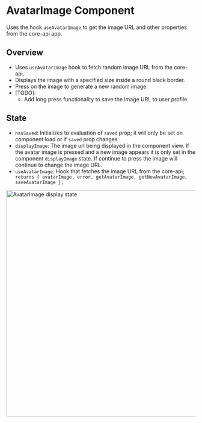 
<Meta of={AvatarImageStories.default} title='AvatarImage'/>

# AvatarImage Component

Uses the hook `useAvatarImage` to get the image URL and other properties from the core-api app.

## Overview

- Uses `useAvatarImage` hook to fetch random image URL from the core-api.
- Displays the image with a specified size inside a round black border.
- Press on the image to generate a new random image.
- [TODO]: 
    - Add long press functionality to save the image URL to user profile.

<Canvas of={AvatarImageStories.Primary} />

## State

- `hasSaved`: Initializes to evaluation of `saved` prop; it will only be set on component load or if `saved` prop changes.
- `displayImage`: The image url being displayed in the component view. If the avatar image is pressed and a new image appears it is only set in
the component `displayImage` state. If continue to press the image will continue to change the image URL.
- `useAvatarImage`: Hook that fetches the image URL from the core-api; 
`    returns { avatarImage, error, getAvatarImage, getNewAvatarImage, saveAvatarImage };`

<img src="/avatar-image-display-state.png" alt="AvatarImage display state" width="600"/>



